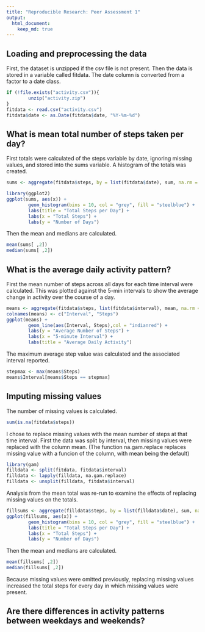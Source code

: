 ```yaml
---
title: "Reproducible Research: Peer Assessment 1"
output: 
  html_document:
    keep_md: true
---
```



## Loading and preprocessing the data

First, the dataset is unzipped if the csv file is not present.  Then the data
is stored in a variable called fitdata.  The date column is converted from a 
factor to a date class.

```r
if (!file.exists("activity.csv")){
        unzip("activity.zip")
}
fitdata <- read.csv("activity.csv")
fitdata$date <- as.Date(fitdata$date, "%Y-%m-%d")
```

## What is mean total number of steps taken per day?

First totals were calculated of the steps variable by date, ignoring missing 
values, and stored into the sums variable.  A histogram of the totals was 
created.

```r
sums <- aggregate(fitdata$steps, by = list(fitdata$date), sum, na.rm = TRUE)

library(ggplot2)
ggplot(sums, aes(x)) + 
        geom_histogram(bins = 10, col = "grey", fill = "steelblue") +
        labs(title = "Total Steps per Day") +
        labs(x = "Total Steps") +
        labs(y = "Number of Days")
```

Then the mean and medians are calculated.

```r
mean(sums[ ,2])
median(sums[ ,2])
```

## What is the average daily activity pattern?

First the mean number of steps across all days for each time interval were 
calculated.  This was plotted against the 5-min intervals to show the average 
change in activity over the course of a day.

```r
means <- aggregate(fitdata$steps, list(fitdata$interval), mean, na.rm = TRUE)
colnames(means) <- c("Interval", "Steps")
ggplot(means) +
        geom_line(aes(Interval, Steps),col = "indianred") +
        labs(y = "Average Number of Steps") + 
        labs(x = "5-minute Interval") +
        labs(title = "Average Daily Activity")
```

The maximum average step value was calculated and the associated interval
reported.

```r
stepmax <- max(means$Steps)
means$Interval[means$Steps == stepmax]
```

## Imputing missing values

The number of missing values is calculated.
```r
sum(is.na(fitdata$steps))
```

I chose to replace missing values with the mean number of steps at that time 
interval. First the data was split by interval, then missing values were 
replaced with the column mean.  (The function na.gam.replace replaces missing 
value with a funcion of the column, with mean being the default)

```r
library(gam)
filldata <- split(fitdata, fitdata$interval)
filldata <- lapply(filldata, na.gam.replace)
filldata <- unsplit(filldata, fitdata$interval)

```

Analysis from the mean total was re-run to examine the effects of replacing
missing values on the totals. 

```r
fillsums <- aggregate(filldata$steps, by = list(filldata$date), sum, na.rm = TRUE)
ggplot(fillsums, aes(x)) + 
        geom_histogram(bins = 10, col = "grey", fill = "steelblue") +
        labs(title = "Total Steps per Day") +
        labs(x = "Total Steps") +
        labs(y = "Number of Days")
```

Then the mean and medians are calculated.

```r
mean(fillsums[ ,2])
median(fillsums[ ,2])
```

Because missing values were omitted previously, replacing missing values 
increased the total steps for every day in which missing values were present.

## Are there differences in activity patterns between weekdays and weekends?
